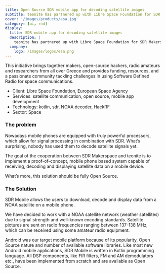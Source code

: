 ```yaml
---
title: Open Source SDR mobile app for decoding satellite images
subtitle: teonite has partnered up with Libre Space Foundation for SDR Makerspace project, funded by the European Space Agency.
cover: '/images/products/esa.jpg'
category: [ai, rnd]
display:
  title: SDR mobile app for decoding satellite images
  description: |
    teonite has partnered up with Libre Space Foundation for SDR Makerspace project, funded by the European Space Agency.
  company:
    logo: /images/logos/esa.png
---
```

This initiative brings together makers, open-source hackers, radio amateurs and researchers from all over Greece and provides funding, resources, and a passionate community tackling challenges in using Software Defined Radio for space communications.

- Client: Libre Space Foundation, European Space Agency
- Services: satellite communication, open source, mobile app development
- Technology: kotlin, sdr, NOAA decoder, HackRF
- Sector: Space

### The problem

Nowadays mobile phones are equipped with truly powerful processors, which allow for signal processing in combination with SDR. What’s surprising, nobody has used them to decode satellite signals yet.

The goal of the cooperation between SDR Makerspace and teonite is to implement a proof-of-concept, mobile phone based system capable of receiving, decoding and displaying satellite data on a mobile device.

What’s more, this solution should be fully Open Source.

### The Solution

SDR Mobile allows the users to download, decode and display data from a NOAA satellite on a mobile phone.

We have decided to work with a NOAA satellite network (weather satellites) due to signal strength and well-known encoding standards. Satellite pictures are sent on radio frequencies ranging between 137-138 MHz, which can be received using some amateur radio equipment.

Android was our target mobile platform because of its popularity, Open Source nature and number of available software libraries. Like most new Android mobile applications, SDR Mobile is written in Kotlin programming language. All DSP components, like FIR filters, FM and AM demodulators etc., have been implemented from scratch and are available as Open Source.
